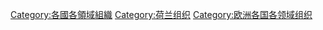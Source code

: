 [[Category:各國各領域組織|Category:各國各領域組織]]
[[Category:荷兰组织|Category:荷兰组织]]
[[Category:欧洲各国各领域组织|Category:欧洲各国各领域组织]]